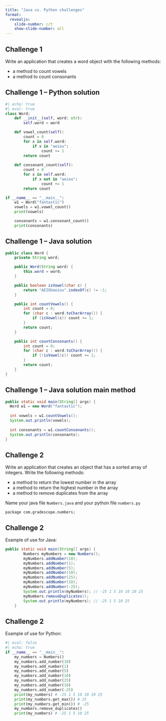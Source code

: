 ```yaml
---
title: "Java vs. Python challenges"
format:
  revealjs:
    slide-number: c/t
    show-slide-number: all
---
```


## Challenge 1

Write an application that creates a word object with the following methods:

* a method to count vowels
* a method to count consonants

## Challenge 1 -- Python solution

```python
#| echo: true
#| eval: true
class Word:
    def __init__(self, word: str):
        self.word = word

    def vowel_count(self):
        count = 0
        for x in self.word:
            if x in "aeiou": 
                count += 1
        return count
    
    def consonant_count(self):
        count = 0
        for x in self.word:
            if x not in "aeiou": 
                count += 1
        return count

if __name__ == "__main__":
    w1 = Word("fantastic")
    vowels = w1.vowel_count()
    print(vowels)

    consonants = w1.consonant_count()
    print(consonants)
```

## Challenge 1 -- Java solution

```java
public class Word {
    private String word;

    public Word(String word) {
        this.word = word;
    }

    public boolean isVowel(char c) {
        return "AEIOUaeiou".indexOf(c) != -1;
    }

    public int countVowels() {
        int count = 0;
        for (char c : word.toCharArray()) {
            if (isVowel(c)) count += 1;
        }
        return count;
    }

    public int countConsonants() {
        int count = 0;
        for (char c : word.toCharArray()) {
            if (!isVowel(c)) count += 1;
        }
        return count;
    }
}
```

## Challenge 1 -- Java solution main method

```java
public static void main(String[] args) {
  Word w1 = new Word("fantastic");
  
  int vowels = w1.countVowels();
  System.out.println(vowels);
  
  int consonants = w1.countConsonants();
  System.out.println(consonants);
}
```

## Challenge 2

Write an application that creates an object that has a sorted array of integers. Write the following methods:

* a method to return the lowest number in the array
* a method to return the highest number in the array
* a method to remove duplicates from the array

Name your java file `Numbers.java` and your python file `numbers.py`

`package com.gradescope.numbers;`

## Challenge 2

Example of use for Java:

```java
public static void main(String[] args) {
        Numbers myNumbers = new Numbers();
        myNumbers.addNumber(10);
        myNumbers.addNumber(1);
        myNumbers.addNumber(5);
        myNumbers.addNumber(10);
        myNumbers.addNumber(25);
        myNumbers.addNumber(10);
        myNumbers.addNumber(-25);
        System.out.println(myNumbers); // -25 1 5 10 10 10 25
        myNumbers.removeDuplicates();
        System.out.println(myNumbers); // -25 1 5 10 25
    }
```


## Challenge 2

Example of use for Python:

```python
#| eval: false
#| echo: true
if __name__ == "__main__":
    my_numbers = Numbers()
    my_numbers.add_number(10)
    my_numbers.add_number(1)
    my_numbers.add_number(5)
    my_numbers.add_number(10)
    my_numbers.add_number(25)
    my_numbers.add_number(10)
    my_numbers.add_number(-25)
    print(my_numbers) # -25 1 5 10 10 10 25
    print(my_numbers.get_max()) # 25
    print(my_numbers.get_min()) # -25
    my_numbers.remove_duplicates()
    print(my_numbers) # -25 1 5 10 25
```


